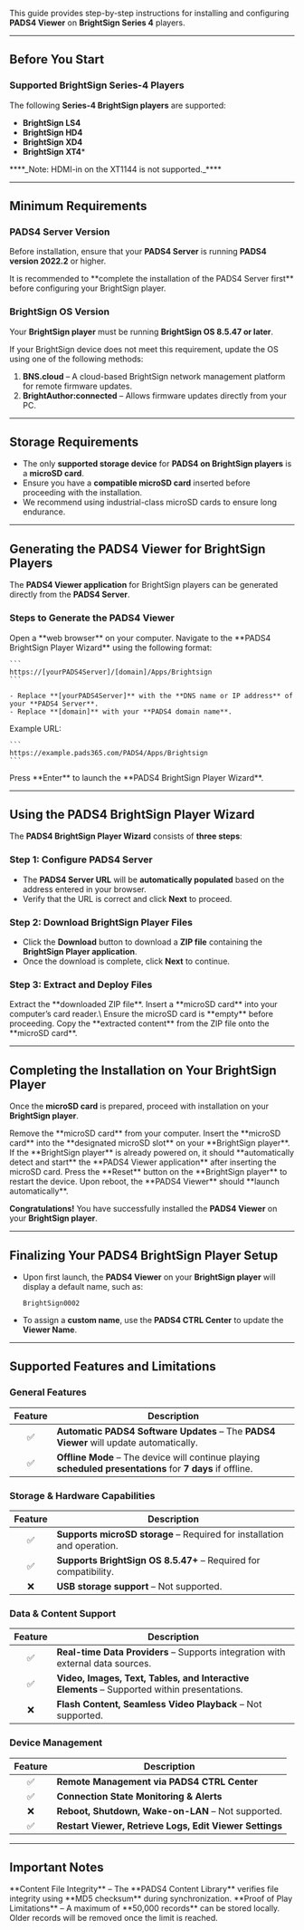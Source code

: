 This guide provides step-by-step instructions for installing and configuring **PADS4 Viewer** on **BrightSign Series 4** players.

---

## **Before You Start**

### **Supported BrightSign Series-4 Players**

The following **Series-4 BrightSign players** are supported:

- **BrightSign LS4**
- **BrightSign HD4**
- **BrightSign XD4**
- **BrightSign XT4**\*

<Warning>
  ****_Note: HDMI-in on the XT1144 is not supported._****
</Warning>

---

## **Minimum Requirements**

### **PADS4 Server Version**

Before installation, ensure that your **PADS4 Server** is running **PADS4 version 2022.2** or higher.

<Note>
  It is recommended to **complete the installation of the PADS4 Server first** before configuring your BrightSign player.
</Note>

### **BrightSign OS Version**

Your **BrightSign player** must be running **BrightSign OS 8.5.47 or later**.

If your BrightSign device does not meet this requirement, update the OS using one of the following methods:

1. **BNS.cloud** – A cloud-based BrightSign network management platform for remote firmware updates.
2. **BrightAuthor:connected** – Allows firmware updates directly from your PC.

---

## **Storage Requirements**

- The only **supported storage device** for **PADS4 on BrightSign players** is a **microSD card**.
- Ensure you have a **compatible microSD card** inserted before proceeding with the installation.
- We recommend using industrial-class microSD cards to ensure long endurance.

---

## **Generating the PADS4 Viewer for BrightSign Players**

The **PADS4 Viewer application** for BrightSign players can be generated directly from the **PADS4 Server**.

### **Steps to Generate the PADS4 Viewer**

<Steps>
  <Step title="Step One">
    Open a **web browser** on your computer.
  </Step>
  <Step title="Step Two">
    Navigate to the **PADS4 BrightSign Player Wizard** using the following format:

    ```
    https://[yourPADS4Server]/[domain]/Apps/Brightsign  
    ```

    - Replace **[yourPADS4Server]** with the **DNS name or IP address** of your **PADS4 Server**.
    - Replace **[domain]** with your **PADS4 domain name**.
  </Step>
  <Step title="Step Three">
    Example URL:

    ```
    https://example.pads365.com/PADS4/Apps/Brightsign  
    ```
  </Step>
  <Step title="Step Four">
    Press **Enter** to launch the **PADS4 BrightSign Player Wizard**.
  </Step>
</Steps>

---

## **Using the PADS4 BrightSign Player Wizard**

The **PADS4 BrightSign Player Wizard** consists of **three steps**:

### **Step 1: Configure PADS4 Server**

- The **PADS4 Server URL** will be **automatically populated** based on the address entered in your browser.
- Verify that the URL is correct and click **Next** to proceed.

### **Step 2: Download BrightSign Player Files**

- Click the **Download** button to download a **ZIP file** containing the **BrightSign Player application**.
- Once the download is complete, click **Next** to continue.

### **Step 3: Extract and Deploy Files**

<Steps>
  <Step title="Step One">
    Extract the **downloaded ZIP file**.
  </Step>
  <Step title="Step Two">
    Insert a **microSD card** into your computer’s card reader.\
    <Note>
      Ensure the microSD card is **empty** before proceeding.
    </Note>
  </Step>
  <Step title="Step Three">
    Copy the **extracted content** from the ZIP file onto the **microSD card**.
  </Step>
</Steps>

---

## **Completing the Installation on Your BrightSign Player**

Once the **microSD card** is prepared, proceed with installation on your **BrightSign player**.

<Steps>
  <Step title="Step One">
    Remove the **microSD card** from your computer.
  </Step>
  <Step title="Step Two">
    Insert the **microSD card** into the **designated microSD slot** on your **BrightSign player**.
  </Step>
  <Step title="Step Three">
    If the **BrightSign player** is already powered on, it should **automatically detect and start** the **PADS4 Viewer application** after inserting the microSD card.
  </Step>
  <Step title="Step Four - *If PADS4 Viewer does not launch automatically*">
    Press the **Reset** button on the **BrightSign player** to restart the device.
  </Step>
  <Step title="Step Five">
    Upon reboot, the **PADS4 Viewer** should **launch automatically**.
  </Step>
</Steps>

**Congratulations\!** You have successfully installed the **PADS4 Viewer** on your **BrightSign player**.

---

## **Finalizing Your PADS4 BrightSign Player Setup**

- Upon first launch, the **PADS4 Viewer** on your **BrightSign player** will display a default name, such as:

  ```
  BrightSign0002  
  ```
- To assign a **custom name**, use the **PADS4 CTRL Center** to update the **Viewer Name**.

---

## **Supported Features and Limitations**

### **General Features**

| Feature | Description                                                                                                |
| :-----: | ---------------------------------------------------------------------------------------------------------- |
| ✅       | **Automatic PADS4 Software Updates** – The **PADS4 Viewer** will update automatically.                     |
| ✅       | **Offline Mode** – The device will continue playing **scheduled presentations** for **7 days** if offline. |

### **Storage & Hardware Capabilities**

| Feature | Description                                                             |
| :-----: | ----------------------------------------------------------------------- |
| ✅       | **Supports microSD storage** – Required for installation and operation. |
| ✅       | **Supports BrightSign OS 8.5.47\+** – Required for compatibility.       |
| ❌       | **USB storage support** – Not supported.                                |

### **Data & Content Support**

| Feature | Description                                                                                 |
| :-----: | ------------------------------------------------------------------------------------------- |
| ✅       | **Real-time Data Providers** – Supports integration with external data sources.             |
| ✅       | **Video, Images, Text, Tables, and Interactive Elements** – Supported within presentations. |
| ❌       | **Flash Content, Seamless Video Playback** – Not supported.                                 |

### **Device Management**

| Feature | Description                                             |
| :-----: | ------------------------------------------------------- |
| ✅       | **Remote Management via PADS4 CTRL Center**             |
| ✅       | **Connection State Monitoring & Alerts**                |
| ❌       | **Reboot, Shutdown, Wake-on-LAN** – Not supported.      |
| ✅       | **Restart Viewer, Retrieve Logs, Edit Viewer Settings** |

---

## **Important Notes**

<Warning>
   **Content File Integrity** – The **PADS4 Content Library** verifies file integrity using **MD5 checksum** during synchronization.
</Warning>

<Warning>
   **Proof of Play Limitations** – A maximum of **50,000 records** can be stored locally. Older records will be removed once the limit is reached.
</Warning>
